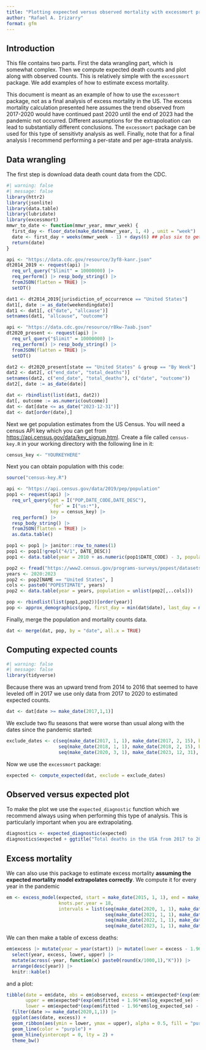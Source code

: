 ```yaml
---
title: "Plotting expeected versus observed mortality with excessmort prackage"
author: "Rafael A. Irizarry"
format: gfm
---
```


## Introduction

This file contains two parts. First the data wrangling part, which is somewhat complex. Then we compute expected death counts and plot along with observed counts. This is relatively simple with the `excessmort` package. We add examples of how to estimate excess mortality.

:::{.callout-important}
This document is meant as an example of how to use the `excessmort` package, not as a final analysis of excess mortality in the US.
The excess mortality calculation presented here assumes the trend observed from 2017-2020 would have continued past 2020 until the end of 2023 had the pandemic not occurred. Different assumptions for the extrapoloation can lead to substantially different conclusions. The `excessmort` package can be used for this type of sensitivty analysis as well. Finally, note that for a final analysis I recommend performing a per-state and per age-strata analysis.
::::

## Data wrangling

The first step is download data death count data from the CDC.

```r
#| warning: false
#| message: false
library(httr2)
library(jsonlite)
library(data.table)
library(lubridate)
library(excessmort)
mmwr_to_date <- function(mmwr_year, mmwr_week) {
  first_day <- floor_date(make_date(mmwr_year, 1, 4) , unit = "week")
  date <- first_day + weeks(mmwr_week - 1) + days(6) ## plus six to get week_end
  return(date)
}

api <- "https://data.cdc.gov/resource/3yf8-kanr.json"
dt2014_2019 <- request(api) |> 
  req_url_query("$limit" = 10000000) |>
  req_perform() |> resp_body_string() |> 
  fromJSON(flatten = TRUE) |>
  setDT()

dat1 <- dt2014_2019[jurisdiction_of_occurrence == "United States"]
dat1[, date := as_date(weekendingdate)]
dat1 <- dat1[, c("date", "allcause")]
setnames(dat1, "allcause", "outcome")

api <- "https://data.cdc.gov/resource/r8kw-7aab.json"
dt2020_present <- request(api) |> 
  req_url_query("$limit" = 10000000) |>
  req_perform() |> resp_body_string() |> 
  fromJSON(flatten = TRUE) |>
  setDT()

dat2 <- dt2020_present[state == "United States" & group == "By Week"]
dat2 <- dat2[, c("end_date", "total_deaths")]
setnames(dat2, c("end_date", "total_deaths"), c("date", "outcome"))
dat2[, date := as_date(date)]

dat <- rbindlist(list(dat1, dat2))
dat[, outcome := as.numeric(outcome)]
dat <- dat[date <= as_date("2023-12-31")]
dat <- dat[order(date),]
```

Next we get population estimates from the US Census. You will need a census API key which you can get 
from <https://api.census.gov/data/key_signup.html>. Create a file called `census-key.R` in your working directory with the following line in it:

```r
census_key <- "YOURKEYHERE"
```


Next you can obtain population with this code:
```r
source("census-key.R") 

api <- "https://api.census.gov/data/2019/pep/population"
pop1 <- request(api) |>  
  req_url_query(get = I("POP,DATE_CODE,DATE_DESC"), 
                `for` = I("us:*"),
                key = census_key) |>
  req_perform() |>
  resp_body_string() |> 
  fromJSON(flatten = TRUE) |>
  as.data.table()

pop1 <- pop1 |> janitor::row_to_names(1) 
pop1 <- pop1[!grepl("4/1", DATE_DESC)]
pop1 <- data.table(year = 2010 + as.numeric(pop1$DATE_CODE) - 3, population = as.numeric(pop1$POP))

pop2 <- fread("https://www2.census.gov/programs-surveys/popest/datasets/2020-2023/state/totals/NST-EST2023-ALLDATA.csv") 
years <- 2020:2023
pop2 <- pop2[NAME == "United States", ]
cols <- paste0("POPESTIMATE", years)
pop2 <- data.table(year = years, population = unlist(pop2[,..cols]))

pop <- rbindlist(list(pop1,pop2))[order(year)]
pop <- approx_demographics(pop, first_day = min(dat$date), last_day = max(dat$date))
```

Finally, merge the population and mortality counts data.

```r
dat <- merge(dat, pop, by = "date", all.x = TRUE)
```


## Computing expected counts

```r
#| warning: false
#| message: false
library(tidyverse)
```

Because there was an upward trend from 2014 to 2016 that seemed to have leveled off in 2017 we use only data from 2017 to 2020 to estimated expected counts.

```r
dat <- dat[date >= make_date(2017,1,1)]
```

We exclude two flu seasons that were worse than usual along with the dates since the pandemic started:

```r
exclude_dates <- c(seq(make_date(2017, 1, 1), make_date(2017, 2, 15), by = "day"),
                   seq(make_date(2018, 1, 1), make_date(2018, 2, 15), by = "day"),
                   seq(make_date(2020, 3, 1), make_date(2023, 12, 31), by = "day"))
```

Now we use the `excessmort` package:

```r
expected <- compute_expected(dat, exclude = exclude_dates)
```


## Observed versus expected plot

To make the plot we use the `expected_diagnostic` function which we recommend always using when performing this type of analysis. This is particularly important when you are extrapolating.

```r
diagnostics <- expected_diagnostic(expected)
diagnostics$expected + ggtitle("Total deaths in the USA from 2017 to 2023")
```


## Excess mortality 

We can also use this package to estimate excess mortality **assuming the expected mortality model extrapolates correctly**. We compute it for every year in the pandemic

```r
em <- excess_model(expected, start = make_date(2015, 1, 1), end = make_date(2023, 12, 31), exclude = exclude_dates, 
                   knots.per.year = 18, 
                   intervals = list(seq(make_date(2020, 1, 1), make_date(2020, 12, 31), by = "day"),
                                    seq(make_date(2021, 1, 1), make_date(2021, 12, 31), by = "day"),
                                    seq(make_date(2022, 1, 1), make_date(2022, 12, 31), by = "day"),
                                    seq(make_date(2023, 1, 1), make_date(2023, 12, 31), by = "day")))

```


We can then make a table of excess deaths:

```r
em$excess |> mutate(year = year(start)) |> mutate(lower = excess - 1.96*sd, upper = excess + 1.96*sd) |>
  select(year, excess, lower, upper) |>
  mutate(across(-year, function(x) paste0(round(x/1000,1),"K"))) |>
  arrange(desc(year)) |>
  knitr::kable()
```


and a plot:

```r
tibble(date = em$date, obs = em$observed, excess = em$expected*(exp(em$fitted) - 1), 
       upper = em$expected*(exp(em$fitted + 1.96*em$log_expected_se) - 1),
       lower = em$expected*(exp(em$fitted - 1.96*em$log_expected_se) - 1)) |>
  filter(date >= make_date(2020,1,1)) |>
  ggplot(aes(date, excess)) +
  geom_ribbon(aes(ymin = lower, ymax = upper), alpha = 0.5, fill = "purple") +
  geom_line(color = "purple") +
  geom_hline(yintercept = 0, lty = 2) +
  theme_bw()
```



